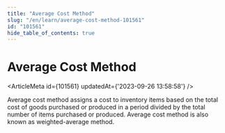 ```yaml
---
title: "Average Cost Method"
slug: "/en/learn/average-cost-method-101561"
id: "101561"
hide_table_of_contents: true
---
```



# Average Cost Method

<ArticleMeta id={101561} updatedAt={'2023-09-26 13:58:58'} />
<div className='border-solid border-b border-t-0 my-4 border-[var(--ifm-color-gray-300)]' />

Average cost method assigns a cost to inventory items based on the total cost of goods purchased or produced in a period divided by the total number of items purchased or produced. Average cost method is also known as weighted-average method.
